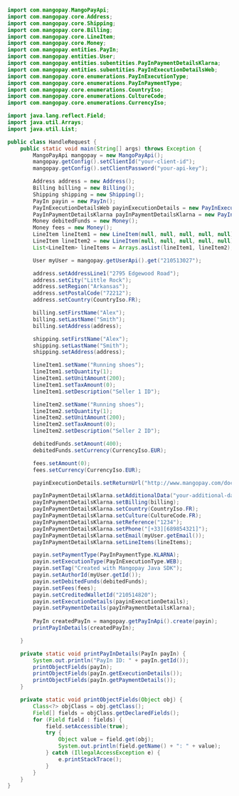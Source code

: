   
```java Java  

import com.mangopay.MangoPayApi;
import com.mangopay.core.Address;
import com.mangopay.core.Shipping;
import com.mangopay.core.Billing;
import com.mangopay.core.LineItem;
import com.mangopay.core.Money;
import com.mangopay.entities.PayIn;
import com.mangopay.entities.User;
import com.mangopay.entities.subentities.PayInPaymentDetailsKlarna;
import com.mangopay.entities.subentities.PayInExecutionDetailsWeb;
import com.mangopay.core.enumerations.PayInExecutionType;
import com.mangopay.core.enumerations.PayInPaymentType;
import com.mangopay.core.enumerations.CountryIso;
import com.mangopay.core.enumerations.CultureCode;
import com.mangopay.core.enumerations.CurrencyIso;

import java.lang.reflect.Field;
import java.util.Arrays;
import java.util.List;

public class HandleRequest {
    public static void main(String[] args) throws Exception {
        MangoPayApi mangopay = new MangoPayApi();
        mangopay.getConfig().setClientId("your-client-id");
        mangopay.getConfig().setClientPassword("your-api-key");

        Address address = new Address();
        Billing billing = new Billing();
        Shipping shipping = new Shipping();
        PayIn payin = new PayIn();
        PayInExecutionDetailsWeb payinExecutionDetails = new PayInExecutionDetailsWeb();
        PayInPaymentDetailsKlarna payInPaymentDetailsKlarna = new PayInPaymentDetailsKlarna();
        Money debitedFunds = new Money();
        Money fees = new Money();
        LineItem lineItem1 = new LineItem(null, null, null, null, null);
        LineItem lineItem2 = new LineItem(null, null, null, null, null);
        List<LineItem> lineItems = Arrays.asList(lineItem1, lineItem2);

        User myUser = mangopay.getUserApi().get("210513027");

        address.setAddressLine1("2795 Edgewood Road");
        address.setCity("Little Rock");
        address.setRegion("Arkansas");
        address.setPostalCode("72212");
        address.setCountry(CountryIso.FR);

        billing.setFirstName("Alex");
        billing.setLastName("Smith");
        billing.setAddress(address);

        shipping.setFirstName("Alex");
        shipping.setLastName("Smith");
        shipping.setAddress(address);

        lineItem1.setName("Running shoes");
        lineItem1.setQuantity(1);
        lineItem1.setUnitAmount(200);
        lineItem1.setTaxAmount(0);
        lineItem1.setDescription("Seller 1 ID");

        lineItem2.setName("Running shoes");
        lineItem2.setQuantity(1);
        lineItem2.setUnitAmount(200);
        lineItem2.setTaxAmount(0);
        lineItem2.setDescription("Seller 2 ID");

        debitedFunds.setAmount(400);
        debitedFunds.setCurrency(CurrencyIso.EUR);

        fees.setAmount(0);
        fees.setCurrency(CurrencyIso.EUR);

        payinExecutionDetails.setReturnUrl("http://www.mangopay.com/docs/please-ignore");

        payInPaymentDetailsKlarna.setAdditionalData("your-additional-data");
        payInPaymentDetailsKlarna.setBilling(billing);
        payInPaymentDetailsKlarna.setCountry(CountryIso.FR);
        payInPaymentDetailsKlarna.setCulture(CultureCode.FR);
        payInPaymentDetailsKlarna.setReference("1234");
        payInPaymentDetailsKlarna.setPhone("[+33][689854321]");
        payInPaymentDetailsKlarna.setEmail(myUser.getEmail());
        payInPaymentDetailsKlarna.setLineItems(lineItems);

        payin.setPaymentType(PayInPaymentType.KLARNA);
        payin.setExecutionType(PayInExecutionType.WEB);
        payin.setTag("Created with Mangopay Java SDK");
        payin.setAuthorId(myUser.getId());
        payin.setDebitedFunds(debitedFunds);
        payin.setFees(fees);
        payin.setCreditedWalletId("210514820");
        payin.setExecutionDetails(payinExecutionDetails);
        payin.setPaymentDetails(payInPaymentDetailsKlarna);
        
        PayIn createdPayIn = mangopay.getPayInApi().create(payin);
        printPayInDetails(createdPayIn);

    }

    private static void printPayInDetails(PayIn payIn) {
        System.out.println("PayIn ID: " + payIn.getId());
        printObjectFields(payIn);
        printObjectFields(payIn.getExecutionDetails());
        printObjectFields(payIn.getPaymentDetails());
    }

    private static void printObjectFields(Object obj) {
        Class<?> objClass = obj.getClass();
        Field[] fields = objClass.getDeclaredFields();
        for (Field field : fields) {
            field.setAccessible(true);
            try {
                Object value = field.get(obj);
                System.out.println(field.getName() + ": " + value);
            } catch (IllegalAccessException e) {
                e.printStackTrace();
            }
        }
    }   
}  
```